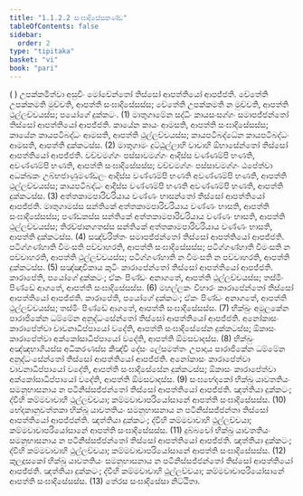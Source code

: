 ```yaml
---
title: "1.1.2.2 සංඝාදිසේසකණ්ඩ"
tableOfContents: false
sidebar:
  order: 2
type: "tipitaka"
basket: "vi"
book: "pari"
---
```



<DynamicBreadcrumb />

<Division number="161" book="pari">

<Paragraph number="338" book="pari">
( ) උපක්කමිත්වා අසුචිං මෝචේන්තෝ තිස්සෝ ආපත්තියෝ ආපජ්ජති. චේතේති උපක්කමති මුච්චති, ආපත්ති සංඝාදිසේසස්ස; චේතේති උපක්කමති න මුච්චති, ආපත්ති ථුල්ලච්චයස්ස; පයෝගේ දුක්කටං. (1)
</Paragraph>

<Paragraph number="339" book="pari">
මාතුගාමේන සද්ධිං කායසංසග්ගං සමාපජ්ජන්තෝ තිස්සෝ ආපත්තියෝ ආපජ්ජති. කායේන කායං ආමසති, ආපත්ති සංඝාදිසේසස්ස; කායේන කායපටිබද්ධං ආමසති, ආපත්ති ථුල්ලච්චයස්ස; කායපටිබද්ධේන කායපටිබද්ධං ආමසති, ආපත්ති දුක්කටස්ස. (2)
</Paragraph>

<Paragraph number="340" book="pari">
මාතුගාමං දුට්ඨුල්ලාහි වාචාහි ඕභාසේන්තෝ තිස්සෝ ආපත්තියෝ ආපජ්ජති. වච්චමග්ගං පස්සාවමග්ගං ආදිස්ස වණ්ණම්පි භණති, අවණ්ණම්පි භණති, ආපත්ති සංඝාදිසේසස්ස; වච්චමග්ගං පස්සාවමග්ගං ඨපේත්වා අධක්ඛකං උබ්භජාණුමණ්ඩලං ආදිස්ස වණ්ණම්පි භණති අවණ්ණම්පි භණති, ආපත්ති ථුල්ලච්චයස්ස; කායපටිබද්ධං ආදිස්ස වණ්ණම්පි භණති අවණ්ණම්පි භණති, ආපත්ති දුක්කටස්ස. (3)
</Paragraph>

<Paragraph number="341" book="pari">
අත්තකාමපාරිචරියාය වණ්ණං භාසන්තෝ තිස්සෝ ආපත්තියෝ ආපජ්ජති. මාතුගාමස්ස සන්තිකේ අත්තකාමපාරිචරියාය වණ්ණං භාසති, ආපත්ති සංඝාදිසේසස්ස; පණ්ඩකස්ස සන්තිකේ අත්තකාමපාරිචරියාය වණ්ණං භාසති, ආපත්ති ථුල්ලච්චයස්ස; තිරච්ඡානගතස්ස සන්තිකේ අත්තකාමපාරිචරියාය වණ්ණං භාසති, ආපත්ති දුක්කටස්ස. (4)
</Paragraph>

<Paragraph number="342" book="pari">
සඤ්චරිත්තං සමාපජ්ජන්තෝ තිස්සෝ ආපත්තියෝ ආපජ්ජති. පටිග්ගණ්හාති වීමංසති පච්චාහරති, ආපත්ති සංඝාදිසේසස්ස; පටිග්ගණ්හාති වීමංසති න පච්චාහරති, ආපත්ති ථුල්ලච්චයස්ස; පටිග්ගණ්හාති න වීමංසති න පච්චාහරති, ආපත්ති දුක්කටස්ස. (5)
</Paragraph>

<Paragraph number="343" book="pari">
සඤ්ඤාචිකාය කුටිං කාරාපේන්තෝ තිස්සෝ ආපත්තියෝ ආපජ්ජති. කාරාපේති, පයෝගේ දුක්කටං; ඒකං පිණ්ඩං අනාගතේ, ආපත්ති ථුල්ලච්චයස්ස; තස්මිං පිණ්ඩේ ආගතේ, ආපත්ති සංඝාදිසේසස්ස. (6)
</Paragraph>

<Paragraph number="344" book="pari">
මහල්ලකං විහාරං කාරාපේන්තෝ තිස්සෝ ආපත්තියෝ ආපජ්ජති. කාරාපේති, පයෝගේ දුක්කටං; ඒකං පිණ්ඩං අනාගතේ, ආපත්ති ථුල්ලච්චයස්ස; තස්මිං පිණ්ඩේ ආගතේ, ආපත්ති සංඝාදිසේසස්ස. (7)
</Paragraph>

<Paragraph number="345" book="pari">
භික්ඛුං අමූලකේන පාරාජිකේන ධම්මේන අනුද්ධංසේන්තෝ තිස්සෝ ආපත්තියෝ ආපජ්ජති. අනෝකාසං කාරාපේත්වා චාවනාධිප්පායෝ වදේති, ආපත්ති සංඝාදිසේසේන දුක්කටස්ස; ඕකාසං කාරාපේත්වා අක්කෝසාධිප්පායෝ වදේති, ආපත්ති ඕමසවාදස්ස. (8)
</Paragraph>

<Paragraph number="346" book="pari">
භික්ඛුං අඤ්ඤභාගියස්ස අධිකරණස්ස කිඤ්චි දේසං ලේසමත්තං උපාදාය පාරාජිකේන ධම්මේන අනුද්ධංසේන්තෝ තිස්සෝ ආපත්තියෝ ආපජ්ජති. අනෝකාසං කාරාපේත්වා චාවනාධිප්පායෝ වදේති, ආපත්ති සංඝාදිසේසේන දුක්කටස්ස; ඕකාසං කාරාපේත්වා අක්කෝසාධිප්පායෝ වදේති, ආපත්ති ඕමසවාදස්ස. (9)
</Paragraph>

<Paragraph number="347" book="pari">
සංඝභේදකෝ භික්ඛු යාවතතියං සමනුභාසනාය න පටිනිස්සජ්ජන්තෝ තිස්සෝ ආපත්තියෝ ආපජ්ජති. ඤත්තියා දුක්කටං; ද්වීහි කම්මවාචාහි ථුල්ලච්චයා; කම්මවාචාපරියෝසානේ ආපත්ති සංඝාදිසේසස්ස. (10)
</Paragraph>

<Paragraph number="348" book="pari">
භේදකානුවත්තකා භික්ඛූ යාවතතියං සමනුභාසනාය න පටිනිස්සජ්ජන්තා තිස්සෝ ආපත්තියෝ ආපජ්ජන්ති. ඤත්තියා දුක්කටං; ද්වීහි කම්මවාචාහි ථුල්ලච්චයා; කම්මවාචාපරියෝසානේ ආපත්ති සංඝාදිසේසස්ස. (11)
</Paragraph>

<Paragraph number="349" book="pari">
දුබ්බචෝ භික්ඛු යාවතතියං සමනුභාසනාය න පටිනිස්සජ්ජන්තෝ තිස්සෝ ආපත්තියෝ ආපජ්ජති. ඤත්තියා දුක්කටං; ද්වීහි කම්මවාචාහි ථුල්ලච්චයා; කම්මවාචාපරියෝසානේ ආපත්ති සංඝාදිසේසස්ස. (12)
</Paragraph>

<Paragraph number="350" book="pari">
කුලදූසකෝ භික්ඛු යාවතතියං සමනුභාසනාය න පටිනිස්සජ්ජන්තෝ තිස්සෝ ආපත්තියෝ ආපජ්ජති. ඤත්තියා දුක්කටං; ද්වීහි කම්මවාචාහි ථුල්ලච්චයා; කම්මවාචාපරියෝසානේ ආපත්ති සංඝාදිසේසස්ස. (13)

</Paragraph>
</Division>

<Paragraph number="351" type="center" book="pari">
තේරස සංඝාදිසේසා නිට්ඨිතා.
</Paragraph>